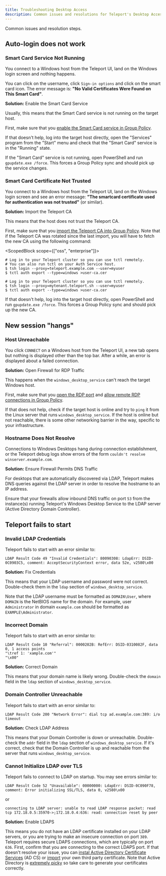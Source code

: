 ```yaml
---
title: Troubleshooting Desktop Access
description: Common issues and resolutions for Teleport's Desktop Access
---
```


Common issues and resolution steps.

## Auto-login does not work

### Smart Card Service Not Running

You connect to a Windows host from the Teleport UI, land on the Windows login
screen and nothing happens.

You can click on the username, click `Sign-in options` and click on the smart
card icon. The error message is: **"No Valid Certificates Were Found on This
Smart Card"**.

**Solution:** Enable the Smart Card Service

Usually, this means that the Smart Card service is not running on the target
host.

First, make sure that you [enable the Smart Card service in Group
Policy](./getting-started.mdx#enable-the-smart-card-service).

If that doesn't help, log into the target host directly, open the "Services"
program from the "Start" menu and check that the "Smart Card" service is in the
"Running" state.

If the "Smart Card" service is not running, open PowerShell and run
`gpupdate.exe /force`. This forces a Group Policy sync and should pick up the
service changes.

### Smart Card Certificate Not Trusted

You connect to a Windows host from the Teleport UI, land on the Windows login
screen and see an error message: **"The smartcard certificate used for
authentication was not trusted"** (or similar).

**Solution:** Import the Teleport CA

This means that the host does not trust the Teleport CA.

First, make sure that you [import the Teleport CA into Group
Policy](./getting-started.mdx#create-another-gpo-and-import-the-teleport-ca). Note that if the
Teleport CA was rotated since the last import, you will have to fetch the
new CA using the following command:

<ScopedBlock scope={["oss", "enterprise"]}>

```code
# Log in to your Teleport cluster so you can use tctl remotely.
# You can also run tctl on your Auth Service host.
$ tsh login --proxy=teleport.example.com --user=myuser
$ tctl auth export --type=windows >user-ca.cer
```

</ScopedBlock>
<ScopedBlock scope={["cloud"]}>

```code
# Log in to your Teleport cluster so you can use tctl remotely.
$ tsh login --proxy=mytenant.teleport.sh --user=myuser
$ tctl auth export --type=windows >user-ca.cer
```

</ScopedBlock>

If that doesn't help, log into the target host directly, open PowerShell and
run `gpupdate.exe /force`. This forces a Group Policy sync and should pick up
the new CA.

## New session "hangs"

### Host Unreachable

You click `CONNECT` on a Windows host from the Teleport UI, a new tab opens but
nothing is displayed other than the top bar. After a while, an error is
displayed about a failed connection.

**Solution:** Open Firewall for RDP Traffic

This happens when the `windows_desktop_service` can't reach the target Windows
host.

First, make sure that you [open the RDP
port](./getting-started.mdx#open-firewall-to-inbound-rdp-connections) and [allow
remote RDP connections in Group
Policy](./getting-started.mdx#allow-remote-rdp-connections).

If that does not help, check if the target host is online and try to `ping` it
from the Linux server that runs `windows_desktop_service`. If the host is
online but not reachable, there is some other networking barrier in the way,
specific to your infrastructure.

### Hostname Does Not Resolve

Connections to Windows Desktops hang during connection establishment, or the
Teleport debug logs show errors of the form
`couldn't resolve winserver.example.com`.

**Solution:** Ensure Firewall Permits DNS Traffic

For desktops that are automatically discovered via LDAP, Teleport makes DNS
queries against the LDAP server in order to resolve the hostname to an IP
address.

Ensure that your firewalls allow inbound DNS traffic on port `53` from the
instance(s) running Teleport's Windows Desktop Service to the LDAP server
(Active Directory Domain Controller).

## Teleport fails to start

### Invalid LDAP Credentials

Teleport fails to start with an error similar to:

```text
LDAP Result Code 49 "Invalid Credentials": 80090308: LdapErr: DSID-0C0903C5, comment: AcceptSecurityContext error, data 52e, v2580\x00
```

**Solution:** Fix Credentials

This means that your LDAP username and password were not correct. Double-check
them in the `ldap` section of `windows_desktop_service`.

Note that the LDAP username must be formatted as `DOMAIN\User`, where `DOMAIN`
is the NetBIOS name for the domain. For example, user `Administrator` in domain
`example.com` should be formatted as `EXAMPLE\Administrator`.

### Incorrect Domain

Teleport fails to start with an error similar to:

```text
LDAP Result Code 10 "Referral": 0000202B: RefErr: DSID-0310082F, data 0, 1 access points
"\tref 1: 'xample.com'"
"\x00"
```

**Solution:** Correct Domain

This means that your domain name is likely wrong. Double-check the `domain`
field in the `ldap` section of `windows_desktop_service`.

### Domain Controller Unreachable

Teleport fails to start with an error similar to:

```text
LDAP Result Code 200 "Network Error": dial tcp ad.example.com:389: i/o timeout
```

**Solution:** Check LDAP Address

This means that your Domain Controller is down or unreachable. Double-check the
`addr` field in the `ldap` section of `windows_desktop_service`. If it's
correct, check that the Domain Controller is up and reachable from the server
that runs `windows_desktop_service`.

### Cannot Initialize LDAP over TLS

Teleport fails to connect to LDAP on startup. You may see errors similar to:

```text
LDAP Result Code 52 "Unavailable": 00000000: LdapErr: DSID-0C090F78, comment: Error initializing SSL/TLS, data 0, v2580\x00
```

or

```text
connecting to LDAP server: unable to read LDAP response packet: read tcp 172.18.0.5:35970->;172.18.0.4:636: read: connection reset by peer
```

**Solution:**  Enable LDAPS

This means you do not have an LDAP certificate installed on your LDAP servers,
or you are trying to make an insecure connection on port `389`. Teleport requires
secure LDAPS connections, which are typically on port `636`. First, confirm that
you are connecting to the correct LDAPS port. If that doesn't resolve your
issue, you can
[instal Active Directory Certificate Services](https://docs.microsoft.com/en-us/windows-server/networking/core-network-guide/cncg/server-certs/install-the-certification-authority)
(AD CS) or
[import](https://docs.microsoft.com/en-us/troubleshoot/windows-server/identity/enable-ldap-over-ssl-3rd-certification-authority)
your own third party certificate. Note that Active Directory is
[extremely picky](https://docs.microsoft.com/en-us/troubleshoot/windows-server/identity/enable-ldap-over-ssl-3rd-certification-authority#requirements-for-an-ldaps-certificate)
so take care to generate your certificates correctly.
